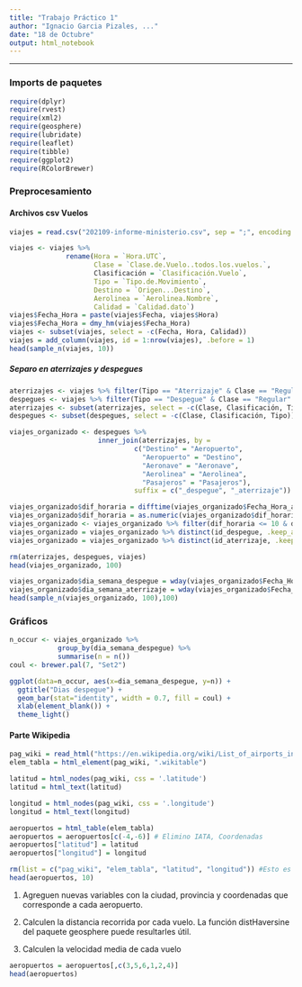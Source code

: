 ---
title: "Trabajo Práctico 1"
author: "Ignacio Garcia Pizales, ..."
date: "18 de Octubre"
output: html_notebook
---
------------------------------------------------------------------------

### Imports de paquetes

```{r eval=FALSE}
require(dplyr)
require(rvest)
require(xml2)
require(geosphere)
require(lubridate)
require(leaflet)
require(tibble)
require(ggplot2)
require(RColorBrewer)
```

### Preprocesamiento

#### Archivos csv Vuelos
```{r}
viajes = read.csv("202109-informe-ministerio.csv", sep = ";", encoding = "UTF-8")

viajes <- viajes %>% 
              rename(Hora = `Hora.UTC`,
                     Clase = `Clase.de.Vuelo..todos.los.vuelos.`,
                     Clasificación = `Clasificación.Vuelo`,
                     Tipo = `Tipo.de.Movimiento`,
                     Destino = `Origen...Destino`,
                     Aerolinea = `Aerolinea.Nombre`,
                     Calidad = `Calidad.dato`)
viajes$Fecha_Hora = paste(viajes$Fecha, viajes$Hora)
viajes$Fecha_Hora = dmy_hm(viajes$Fecha_Hora)
viajes <- subset(viajes, select = -c(Fecha, Hora, Calidad))
viajes = add_column(viajes, id = 1:nrow(viajes), .before = 1)
head(sample_n(viajes, 10))
```


##### Separo en aterrizajes y despegues

```{r}
aterrizajes <- viajes %>% filter(Tipo == "Aterrizaje" & Clase == "Regular" & Clasificación == "Dom")
despegues <- viajes %>% filter(Tipo == "Despegue" & Clase == "Regular" & Clasificación == "Dom")
aterrizajes <- subset(aterrizajes, select = -c(Clase, Clasificación, Tipo))
despegues <- subset(despegues, select = -c(Clase, Clasificación, Tipo))

viajes_organizado <- despegues %>% 
                      inner_join(aterrizajes, by =
                               c("Destino" = "Aeropuerto",
                                 "Aeropuerto" = "Destino",
                                 "Aeronave" = "Aeronave",
                                 "Aerolinea" = "Aerolinea",
                                 "Pasajeros" = "Pasajeros"),
                               suffix = c("_despegue", "_aterrizaje"))

viajes_organizado$dif_horaria = difftime(viajes_organizado$Fecha_Hora_aterrizaje, viajes_organizado$Fecha_Hora_despegue, units = "hours")
viajes_organizado$dif_horaria = as.numeric(viajes_organizado$dif_horaria)
viajes_organizado <- viajes_organizado %>% filter(dif_horaria <= 10 & dif_horaria >= 0)
viajes_organizado = viajes_organizado %>% distinct(id_despegue, .keep_all = TRUE)
viajes_organizado = viajes_organizado %>% distinct(id_aterrizaje, .keep_all = TRUE)

rm(aterrizajes, despegues, viajes)
head(viajes_organizado, 100)
```

```{r}
viajes_organizado$dia_semana_despegue = wday(viajes_organizado$Fecha_Hora_despegue, label = TRUE, abbr = FALSE)
viajes_organizado$dia_semana_aterrizaje = wday(viajes_organizado$Fecha_Hora_aterrizaje, label = TRUE, abbr = FALSE)
head(sample_n(viajes_organizado, 100),100)
```

### Gráficos

```{r}
n_occur <- viajes_organizado %>%
            group_by(dia_semana_despegue) %>%
            summarise(n = n())
coul <- brewer.pal(7, "Set2") 

ggplot(data=n_occur, aes(x=dia_semana_despegue, y=n)) +
  ggtitle("Dias despegue") +
  geom_bar(stat="identity", width = 0.7, fill = coul) +
  xlab(element_blank()) +
  theme_light()
```



#### Parte Wikipedia

```{r}
pag_wiki = read_html("https://en.wikipedia.org/wiki/List_of_airports_in_Argentina")
elem_tabla = html_element(pag_wiki, ".wikitable")

latitud = html_nodes(pag_wiki, css = '.latitude')
latitud = html_text(latitud)

longitud = html_nodes(pag_wiki, css = '.longitude')
longitud = html_text(longitud)

aeropuertos = html_table(elem_tabla)
aeropuertos = aeropuertos[c(-4,-6)] # Elimino IATA, Coordenadas
aeropuertos["latitud"] = latitud
aeropuertos["longitud"] = longitud

rm(list = c("pag_wiki", "elem_tabla", "latitud", "longitud")) #Esto es para que no queden variables sueltas
head(aeropuertos, 10)
```

1. Agreguen nuevas variables con la ciudad, provincia y coordenadas que corresponde a cada aeropuerto.  

2. Calculen la distancia recorrida por cada vuelo. La función distHaversine del paquete
geosphere puede resultarles útil.

3. Calculen la velocidad media de cada vuelo 

```{r}
aeropuertos = aeropuertos[,c(3,5,6,1,2,4)]
head(aeropuertos)
```